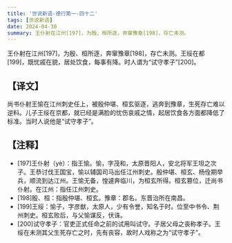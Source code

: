 ```yaml
---
title: '世说新语-德行第一-四十二'
tags: [世说新语]
date: 2024-04-30
summary: 王仆射在江州[197]，为殷、桓所逐，奔窜豫章[198]，存亡未测。
---
```


王仆射在江州[197]，为殷、桓所逐，奔窜豫章[198]，存亡未测。王绥在都[199]，既忧戚在貌，居处饮食，每事有降。时人谓为“试守孝子”[200]。

## 【译文】

尚书仆射王愉在江州刺史任上，被殷仲堪、桓玄驱逐，逃奔到豫章，生死存亡难以逆料。儿子王绥在京都，就已经是满脸的忧伤哀戚之情，起居饮食各方面都降低了标准。当时人说他是“试守孝子”。

## 【注释】

- [197]王仆射（yè）：指王愉。愉，字茂和，太原晋阳人，安北将军王坦之次子。王恭讨伐王国宝，愉以辅国司马出任江州刺史。殷仲堪、桓玄、杨佺期举兵，顺流到达江州。王愉无备，惶遽奔临川，为桓玄所得。桓玄篡位，迁尚书仆射。在江州：指任江州刺史。
- [198]殷、桓：指殷仲堪、桓玄。豫章：郡名。东晋治所在南昌。
- [199]王绥：愉子，字彦猷，太原人，少有令誉，知名于时。位至中书令、荆州刺史。桓玄败后，与父愉谋反，伏诛。
- [200]试守孝子：官吏正式任命之前的试用叫试守。子居父母之丧称孝子。王绥在未测其父生死存亡之时，先有丧容，故时人戏称之为“试守孝子”。
